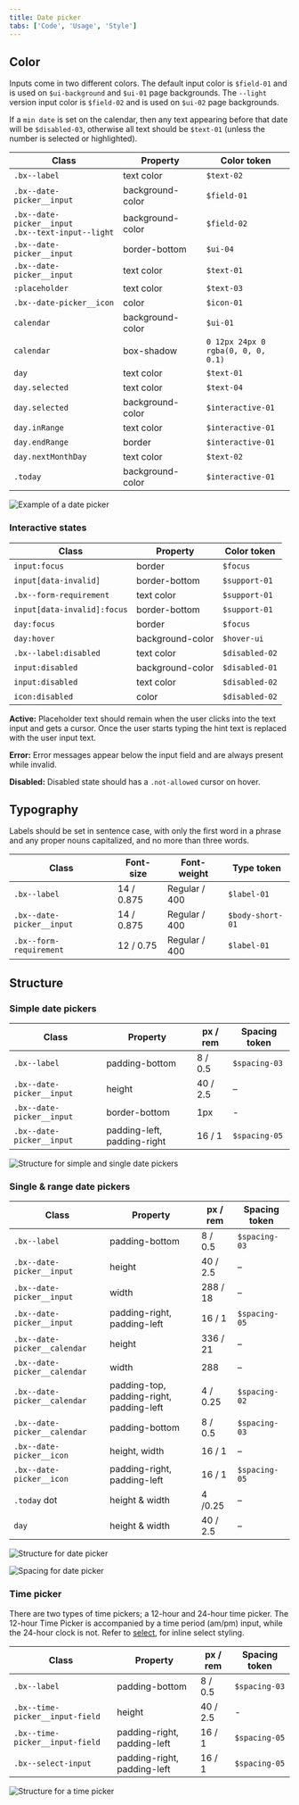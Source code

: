 ```yaml
---
title: Date picker
tabs: ['Code', 'Usage', 'Style']
---
```


## Color

Inputs come in two different colors. The default input color is `$field-01` and is used on `$ui-background` and `$ui-01` page backgrounds. The `--light` version input color is `$field-02` and is used on `$ui-02` page backgrounds.

If a `min date` is set on the calendar, then any text appearing before that date will be `$disabled-03`, otherwise all text should be `$text-01` (unless the number is selected or highlighted). 

| Class                                           | Property         | Color token |
| ----------------------------------------------- | ---------------- | --------- |
| `.bx--label`                                    | text color       | `$text-02`  |
| `.bx--date-picker__input`                       | background-color | `$field-01` |
| `.bx--date-picker__input` <br/> `.bx--text-input--light` | background-color | `$field-02` |
| `.bx--date-picker__input`                       | border-bottom    | `$ui-04`    |
| `.bx--date-picker__input`                       | text color       | `$text-01`  |
| `:placeholder`                                  | text color       | `$text-03`  |
| `.bx--date-picker__icon`                        | color            | `$icon-01`  |
| `calendar`                                      | background-color | `$ui-01`    |
| `calendar`                                      | box-shadow       |`0 12px 24px 0` <br/> `rgba(0, 0, 0, 0.1)`|
| `day`                                           | text color       | `$text-01`  |
| `day.selected`                                  | text color       | `$text-04`  |
| `day.selected`                                  | background-color | `$interactive-01` |
| `day.inRange`                                   | text color       | `$interactive-01` |
| `day.endRange`                                  | border           | `$interactive-01` |
| `day.nextMonthDay`                              | text color       | `$text-02` |
| `.today`                                        | background-color | `$interactive-01` |



<ImageComponent fixed="default" caption="Date picker example using both $field-02 (top) and $field-01 (bottom)">

![Example of a date picker](images/date-picker-style-1.png)

</ImageComponent>

### Interactive states

| Class                                                      | Property      | Color token |
| ---------------------------------------------------------- | ------------- | ----------- |
| `input:focus`                                              | border        | `$focus `     |
| `input[data-invalid]`                                      | border-bottom | `$support-01` |
| `.bx--form-requirement`                                    | text color    | `$support-01` |
| `input[data-invalid]:focus`                                | border-bottom | `$support-01` |
| `day:focus`                                                | border        | `$focus `     |
| `day:hover`                                                | background-color | `$hover-ui` |
| `.bx--label:disabled`                                      | text color    | `$disabled-02` |
| `input:disabled`                                           | background-color | `$disabled-01` |
| `input:disabled`                                           | text color    | `$disabled-02` |
| `icon:disabled`                                            | color         | `$disabled-02` |

**Active:** Placeholder text should remain when the user clicks into the text input and gets a cursor. Once the user starts typing the hint text is replaced with the user input text.

**Error:** Error messages appear below the input field and are always present while invalid.

**Disabled:** Disabled state should has a `.not-allowed` cursor on hover.

## Typography

Labels should be set in sentence case, with only the first word in a phrase and any proper nouns capitalized, and no more than three words.

| Class                                       | Font-size  | Font-weight     | Type token          |
| ------------------------------------------- | ---------- | --------------- | ------------------- |
| `.bx--label`                                | 14 / 0.875 | Regular / 400   | `$label-01`         |
| `.bx--date-picker__input`                   | 14 / 0.875 | Regular / 400   | `$body-short-01`    |
| `.bx--form-requirement`                     | 12 / 0.75  | Regular / 400   | `$label-01`         |

## Structure

### Simple date pickers

| Class                                              | Property                    | px / rem    | Spacing token |
| -------------------------------------------------- | --------------------------- | ----------- | ------------- |
| `.bx--label`                                       | padding-bottom              | 8 / 0.5     | `$spacing-03` |
| `.bx--date-picker__input`                          | height                      | 40 / 2.5    | –             |
| `.bx--date-picker__input`                          | border-bottom               | 1px         | -             |
| `.bx--date-picker__input`                          | padding-left, padding-right | 16 / 1      | `$spacing-05` |


<ImageComponent fixed="default" caption="Structure and spacing for simple and single date pickers | px / rem">

![Structure for simple and single date pickers](images/date-picker-style-4.png)

</ImageComponent>

### Single & range date pickers

| Class                                                              | Property                                 | px / rem     | Spacing token |
| ------------------------------------------------------------------ | ---------------------------------------- | ------------ | ------------- |
| `.bx--label`                                                       | padding-bottom                           | 8 / 0.5      | `$spacing-03` |
| `.bx--date-picker__input`                                          | height                                   | 40 / 2.5     | –             |
| `.bx--date-picker__input`                                          | width                                    | 288 / 18     | –             |
| `.bx--date-picker__input`                                          | padding-right, padding-left              | 16 / 1       | `$spacing-05` |
| `.bx--date-picker__calendar`                                       | height                                   | 336 / 21     | –             |
| `.bx--date-picker__calendar`                                       | width                                    | 288          | –             |
| `.bx--date-picker__calendar`                                       | padding-top, padding-right, padding-left | 4 / 0.25     | `$spacing-02` |
| `.bx--date-picker__calendar`                                       | padding-bottom                           | 8 / 0.5      | `$spacing-03` |
| `.bx--date-picker__icon`                                           | height, width                            | 16 / 1       | –             |
| `.bx--date-picker__icon`                                           | padding-right, padding-left              | 16 / 1       | `$spacing-05` |
| `.today` dot                                                       | height & width                           | 4 /0.25      | –             |
| `day`                                                              | height & width                           | 40 / 2.5     | – |


<ImageComponent fixed="default" caption="Structure for date picker | px / rem">

![Structure for date picker](images/date-picker-style-2.png)

</ImageComponent>

<ImageComponent fixed="default" caption="Spacing for date picker | px / rem">

![Spacing for date picker](images/date-picker-style-3.png)

</ImageComponent>

### Time picker

There are two types of time pickers; a 12-hour and 24-hour time picker. The 12-hour Time Picker is accompanied by a time period (am/pm) input, while the 24-hour clock is not. Refer to [select](/components/select), for inline select styling.

| Class                           | Property                    | px / rem | Spacing token |
| ------------------------------- | --------------------------- | -------- | ------------- |
| `.bx--label`                    | padding-bottom              | 8 / 0.5  | `$spacing-03` |
| `.bx--time-picker__input-field` | height                      | 40 / 2.5 | -             |
| `.bx--time-picker__input-field` | padding-right, padding-left | 16 / 1   | `$spacing-05` |
| `.bx--select-input`             | padding-right, padding-left | 16 / 1   | `$spacing-05` |

<ImageComponent fixed="default" caption="Structure and spacing for a time picker | px / rem">

![Structure for a time picker](images/time-picker-style-1.png)

</ImageComponent>
